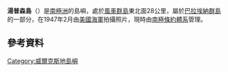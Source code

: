 {{coord|66|0|S|110|7|E|display=title}}

'''湯普森島'''（{{lang-en|Thompson Island}}）是[[南極洲|南極洲]]的島嶼，處於[[風車群島|風車群島]]東北面28公里，屬於[[巴拉埃納群島|巴拉埃納群島]]的一部分，在1947年2月由[[美國海軍|美國海軍]]拍攝照片，現時由[[南極條約體系|南極條約體系]]管理。

==參考資料==
{{usgs-gazetteer}}

{{DEFAULTSORT:Thompson Island}}
[[Category:威爾克斯地島嶼|Category:威爾克斯地島嶼]]


{{WilkesLand-geo-stub}}